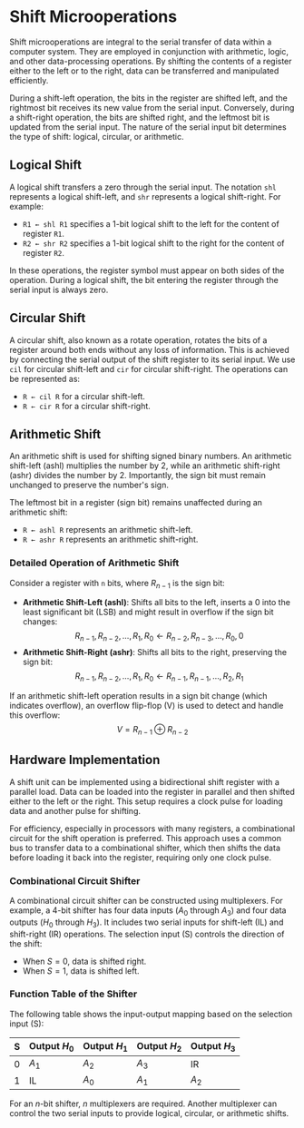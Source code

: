 # Shift Microoperations

Shift microoperations are integral to the serial transfer of data within a computer system. They are employed in conjunction with arithmetic, logic, and other data-processing operations. By shifting the contents of a register either to the left or to the right, data can be transferred and manipulated efficiently.

During a shift-left operation, the bits in the register are shifted left, and the rightmost bit receives its new value from the serial input. Conversely, during a shift-right operation, the bits are shifted right, and the leftmost bit is updated from the serial input. The nature of the serial input bit determines the type of shift: logical, circular, or arithmetic.

## Logical Shift

A logical shift transfers a zero through the serial input. The notation `shl` represents a logical shift-left, and `shr` represents a logical shift-right. For example:
- `R1 ← shl R1` specifies a 1-bit logical shift to the left for the content of register `R1`.
- `R2 ← shr R2` specifies a 1-bit logical shift to the right for the content of register `R2`.

In these operations, the register symbol must appear on both sides of the operation. During a logical shift, the bit entering the register through the serial input is always zero.

## Circular Shift

A circular shift, also known as a rotate operation, rotates the bits of a register around both ends without any loss of information. This is achieved by connecting the serial output of the shift register to its serial input. We use `cil` for circular shift-left and `cir` for circular shift-right. The operations can be represented as:
- `R ← cil R` for a circular shift-left.
- `R ← cir R` for a circular shift-right.

## Arithmetic Shift

An arithmetic shift is used for shifting signed binary numbers. An arithmetic shift-left (ashl) multiplies the number by 2, while an arithmetic shift-right (ashr) divides the number by 2. Importantly, the sign bit must remain unchanged to preserve the number's sign.

The leftmost bit in a register (sign bit) remains unaffected during an arithmetic shift:
- `R ← ashl R` represents an arithmetic shift-left.
- `R ← ashr R` represents an arithmetic shift-right.

### Detailed Operation of Arithmetic Shift

Consider a register with `n` bits, where $R_{n-1}$ is the sign bit:
- **Arithmetic Shift-Left (ashl)**: Shifts all bits to the left, inserts a 0 into the least significant bit (LSB) and might result in overflow if the sign bit changes:
$$ R_{n-1}, R_{n-2}, \ldots, R_{1}, R_{0} \leftarrow R_{n-2}, R_{n-3}, \ldots, R_{0}, 0 $$
- **Arithmetic Shift-Right (ashr)**: Shifts all bits to the right, preserving the sign bit:
$$ R_{n-1}, R_{n-2}, \ldots, R_{1}, R_{0} \leftarrow R_{n-1}, R_{n-1}, \ldots, R_{2}, R_{1} $$

If an arithmetic shift-left operation results in a sign bit change (which indicates overflow), an overflow flip-flop (V) is used to detect and handle this overflow:
$$ V = R_{n-1} \oplus R_{n-2} $$

## Hardware Implementation

A shift unit can be implemented using a bidirectional shift register with a parallel load. Data can be loaded into the register in parallel and then shifted either to the left or the right. This setup requires a clock pulse for loading data and another pulse for shifting.

For efficiency, especially in processors with many registers, a combinational circuit for the shift operation is preferred. This approach uses a common bus to transfer data to a combinational shifter, which then shifts the data before loading it back into the register, requiring only one clock pulse.

### Combinational Circuit Shifter

A combinational circuit shifter can be constructed using multiplexers. For example, a 4-bit shifter has four data inputs ($A_0$ through $A_3$) and four data outputs ($H_0$ through $H_3$). It includes two serial inputs for shift-left (IL) and shift-right (IR) operations. The selection input (S) controls the direction of the shift:
- When $S = 0$, data is shifted right.
- When $S = 1$, data is shifted left.

### Function Table of the Shifter

The following table shows the input-output mapping based on the selection input (S):

| S | Output $H_0$ | Output $H_1$ | Output $H_2$ | Output $H_3$ |
|---|--------------|--------------|--------------|--------------|
| 0 | $A_1$        | $A_2$        | $A_3$        | IR           |
| 1 | IL           | $A_0$        | $A_1$        | $A_2$        |

For an $n$-bit shifter, $n$ multiplexers are required. Another multiplexer can control the two serial inputs to provide logical, circular, or arithmetic shifts.

